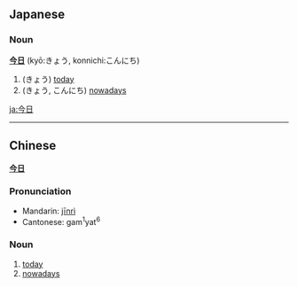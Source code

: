 ==Japanese==
===Noun===
'''[[今]][[日]]''' (kyō:きょう, konnichi:こんにち)

#(きょう) [[today]]
#(きょう, こんにち) [[nowadays]]
[[ja:今日]]
----
==Chinese==
'''[[今]][[日]]'''

===Pronunciation===
*Mandarin: [[jīnrì]]
*Cantonese: gam<sup>1</sup>yat<sup>6</sup>

===Noun===
#[[today]]
#[[nowadays]]